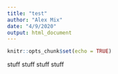 ```yaml
---
title: "test"
author: "Alex Mix"
date: "4/9/2020"
output: html_document
---
```


```r
knitr::opts_chunk$set(echo = TRUE)
```

stuff stuff stuff
stuff
